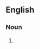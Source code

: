 {{also|Hawai`ians|Hawai'ians}}

==English==

===Noun===
{{head|en|noun plural form}}

# {{plural of|Hawaiian|lang=en}}